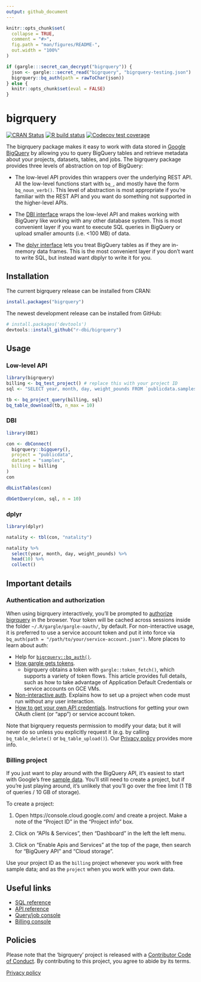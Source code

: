 ```yaml
---
output: github_document
---
```


<!-- README.md is generated from README.Rmd. Please edit that file -->

```r
knitr::opts_chunk$set(
  collapse = TRUE,
  comment = "#>",
  fig.path = "man/figures/README-",
  out.width = "100%"
)

if (gargle:::secret_can_decrypt("bigrquery")) {
  json <- gargle:::secret_read("bigrquery", "bigrquery-testing.json")
  bigrquery::bq_auth(path = rawToChar(json))
} else {
  knitr::opts_chunk$set(eval = FALSE)
}
```
# bigrquery

<!-- badges: start -->
[![CRAN Status](https://www.r-pkg.org/badges/version/bigrquery)](https://cran.r-project.org/package=bigrquery)
[![R build status](https://github.com/r-dbi/bigrquery/workflows/R-CMD-check/badge.svg)](https://github.com/r-dbi/bigrquery/actions)
[![Codecov test coverage](https://codecov.io/gh/r-dbi/bigrquery/branch/master/graph/badge.svg)](https://codecov.io/gh/r-dbi/bigrquery?branch=master)
<!-- badges: end -->

The bigrquery package makes it easy to work with data stored in 
[Google BigQuery](https://cloud.google.com/bigquery/docs) by allowing you to query BigQuery tables and retrieve metadata about your projects, datasets, tables, and jobs. The bigrquery package provides three levels of abstraction on top of BigQuery:

* The low-level API provides thin wrappers over the underlying REST API. All 
  the low-level functions start with `bq_`, and mostly have the form 
  `bq_noun_verb()`. This level of abstraction is most appropriate if you're
  familiar with the REST API and you want do something not supported in the 
  higher-level APIs.
  
* The [DBI interface](https://www.r-dbi.org) wraps the low-level API and
  makes working with BigQuery like working with any other database system.
  This is most convenient layer if you want to execute SQL queries in 
  BigQuery or upload smaller amounts (i.e. <100 MB) of data.

* The [dplyr interface](https://dbplyr.tidyverse.org/) lets you treat BigQuery 
  tables as if they are in-memory data frames. This is the most convenient 
  layer if you don't want to write SQL, but instead want dbplyr to write it 
  for you.

## Installation

The current bigrquery release can be installed from CRAN: 

```R
install.packages("bigrquery")
```

The newest development release can be installed from GitHub:

```R
# install.packages('devtools')
devtools::install_github("r-dbi/bigrquery")
```

## Usage

### Low-level API

```r
library(bigrquery)
billing <- bq_test_project() # replace this with your project ID 
sql <- "SELECT year, month, day, weight_pounds FROM `publicdata.samples.natality`"

tb <- bq_project_query(billing, sql)
bq_table_download(tb, n_max = 10)
```

### DBI

```r
library(DBI)

con <- dbConnect(
  bigrquery::bigquery(),
  project = "publicdata",
  dataset = "samples",
  billing = billing
)
con 

dbListTables(con)

dbGetQuery(con, sql, n = 10)
```

### dplyr

```r
library(dplyr)

natality <- tbl(con, "natality")

natality %>%
  select(year, month, day, weight_pounds) %>% 
  head(10) %>%
  collect()
```

## Important details

### Authentication and authorization

When using bigrquery interactively, you'll be prompted to [authorize bigrquery](https://cloud.google.com/bigquery/docs/authorization) in the browser. Your token will be cached across sessions inside the folder `~/.R/gargle/gargle-oauth/`, by default. For non-interactive usage, it is preferred to use a service account token and put it into force via `bq_auth(path = "/path/to/your/service-account.json")`. More places to learn
about auth:

  * Help for [`bigrquery::bq_auth()`](https://bigrquery.r-dbi.org/reference/bq_auth.html).
  * [How gargle gets tokens](https://gargle.r-lib.org/articles/how-gargle-gets-tokens.html).
    - bigrquery obtains a token with `gargle::token_fetch()`, which supports
      a variety of token flows. This article provides full details, such as how
      to take advantage of Application Default Credentials or service accounts
      on GCE VMs.
  * [Non-interactive auth](https://gargle.r-lib.org/articles/non-interactive-auth.html). Explains
    how to set up a project when code must run without any user interaction.
  * [How to get your own API credentials](https://gargle.r-lib.org/articles/get-api-credentials.html). Instructions for getting your own OAuth client (or "app") or service account token.

Note that bigrquery requests permission to modify your data; but it will never do so unless you explicitly request it (e.g. by calling `bq_table_delete()` or `bq_table_upload()`). Our [Privacy policy](https://www.tidyverse.org/google_privacy_policy) provides more info.

### Billing project

If you just want to play around with the BigQuery API, it's easiest to start with Google's free [sample data](https://cloud.google.com/bigquery/public-data). You'll still need to create a project, but if you're just playing around, it's unlikely that you'll go over the free limit (1 TB of queries / 10 GB of storage).

To create a project:

1. Open https://console.cloud.google.com/ and create a project.
   Make a note of the "Project ID" in the "Project info" box.

1. Click on "APIs & Services", then "Dashboard" in the left the left menu.

1. Click on "Enable Apis and Services" at the top of the page, 
   then search for "BigQuery API" and "Cloud storage".

Use your project ID as the `billing` project whenever you work with free sample data; and as the `project` when you work with your own data.

## Useful links

* [SQL reference](https://cloud.google.com/bigquery/docs/reference/standard-sql/functions-and-operators)
* [API reference](https://cloud.google.com/bigquery/docs/reference/rest)
* [Query/job console](https://bigquery.cloud.google.com/)
* [Billing console](https://console.cloud.google.com/)

## Policies

Please note that the 'bigrquery' project is released with a [Contributor Code of Conduct](https://bigrquery.r-dbi.org/CODE_OF_CONDUCT.html). By contributing to this project, you agree to abide by its terms.

[Privacy policy](https://www.tidyverse.org/google_privacy_policy)
